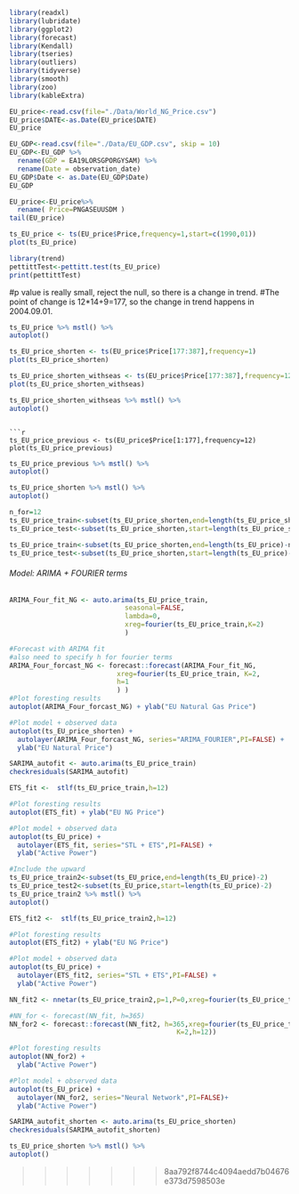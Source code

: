 
```r
library(readxl)
library(lubridate)
library(ggplot2)
library(forecast)  
library(Kendall)
library(tseries)
library(outliers)
library(tidyverse)
library(smooth)
library(zoo)
library(kableExtra)
```

```r
EU_price<-read.csv(file="./Data/World_NG_Price.csv")
EU_price$DATE<-as.Date(EU_price$DATE)
EU_price

EU_GDP<-read.csv(file="./Data/EU_GDP.csv", skip = 10)
EU_GDP<-EU_GDP %>%
  rename(GDP = EA19LORSGPORGYSAM) %>%
  rename(Date = observation_date)
EU_GDP$Date <- as.Date(EU_GDP$Date)
EU_GDP


```

```r
EU_price<-EU_price%>%
  rename( Price=PNGASEUUSDM ) 
tail(EU_price)
```

```r
ts_EU_price <- ts(EU_price$Price,frequency=1,start=c(1990,01))
plot(ts_EU_price)
```

```r
library(trend)
pettittTest<-pettitt.test(ts_EU_price)
print(pettittTest)
```
#p value is really small, reject the null, so there is a change in trend.
#The point of change is 12*14+9=177, so the change in trend happens in 2004.09.01.

```r
ts_EU_price %>% mstl() %>%
autoplot()
```
```r
ts_EU_price_shorten <- ts(EU_price$Price[177:387],frequency=1)
plot(ts_EU_price_shorten)
```


```r
ts_EU_price_shorten_withseas <- ts(EU_price$Price[177:387],frequency=12)
plot(ts_EU_price_shorten_withseas)
```
```r
ts_EU_price_shorten_withseas %>% mstl() %>%
autoplot()
```
```

```r
ts_EU_price_previous <- ts(EU_price$Price[1:177],frequency=12)
plot(ts_EU_price_previous)
```

```r
ts_EU_price_previous %>% mstl() %>%
autoplot()
```

```r
ts_EU_price_shorten %>% mstl() %>%
autoplot()
```

```r
n_for=12
ts_EU_price_train<-subset(ts_EU_price_shorten,end=length(ts_EU_price_shorten)-n_for)
ts_EU_price_test<-subset(ts_EU_price_shorten,start=length(ts_EU_price_shorten)-n_for+1)

ts_EU_price_train<-subset(ts_EU_price_shorten,end=length(ts_EU_price)-n_for)
ts_EU_price_test<-subset(ts_EU_price_shorten,start=length(ts_EU_price)-n_for)


```

###### Model: ARIMA + FOURIER terms

```r
ARIMA_Four_fit_NG <- auto.arima(ts_EU_price_train, 
                             seasonal=FALSE, 
                             lambda=0,
                             xreg=fourier(ts_EU_price_train,K=2)
                             )

#Forecast with ARIMA fit
#also need to specify h for fourier terms
ARIMA_Four_forcast_NG <- forecast::forecast(ARIMA_Four_fit_NG,
                           xreg=fourier(ts_EU_price_train, K=2,
                           h=1
                           ) )
#Plot foresting results
autoplot(ARIMA_Four_forcast_NG) + ylab("EU Natural Gas Price")

#Plot model + observed data
autoplot(ts_EU_price_shorten) +
  autolayer(ARIMA_Four_forcast_NG, series="ARIMA_FOURIER",PI=FALSE) +
  ylab("EU Natural Price")
```



```r
SARIMA_autofit <- auto.arima(ts_EU_price_train)
checkresiduals(SARIMA_autofit)
```

```r
ETS_fit <-  stlf(ts_EU_price_train,h=12)

#Plot foresting results
autoplot(ETS_fit) + ylab("EU NG Price")

#Plot model + observed data
autoplot(ts_EU_price) +
  autolayer(ETS_fit, series="STL + ETS",PI=FALSE) +
  ylab("Active Power")
```
```r
#Include the upward
ts_EU_price_train2<-subset(ts_EU_price,end=length(ts_EU_price)-2)
ts_EU_price_test2<-subset(ts_EU_price,start=length(ts_EU_price)-2)
ts_EU_price_train2 %>% mstl() %>%
autoplot()
```
```r
ETS_fit2 <-  stlf(ts_EU_price_train2,h=12)

#Plot foresting results
autoplot(ETS_fit2) + ylab("EU NG Price")

#Plot model + observed data
autoplot(ts_EU_price) +
  autolayer(ETS_fit2, series="STL + ETS",PI=FALSE) +
  ylab("Active Power")
```
```r
NN_fit2 <- nnetar(ts_EU_price_train2,p=1,P=0,xreg=fourier(ts_EU_price_train2, K=2))

#NN_for <- forecast(NN_fit, h=365) 
NN_for2 <- forecast::forecast(NN_fit2, h=365,xreg=fourier(ts_EU_price_train2, 
                                          K=2,h=12))

#Plot foresting results
autoplot(NN_for2) +
  ylab("Active Power") 

#Plot model + observed data
autoplot(ts_EU_price) +
  autolayer(NN_for2, series="Neural Network",PI=FALSE)+
  ylab("Active Power") 
```



```r
SARIMA_autofit_shorten <- auto.arima(ts_EU_price_shorten)
checkresiduals(SARIMA_autofit_shorten)
```
```r
ts_EU_price_shorten %>% mstl() %>%
autoplot()
```


>>>>>>> 8aa792f8744c4094aedd7b04676e373d7598503e
